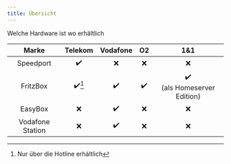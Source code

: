 ```yaml
---
title: Übersicht
---
```


Welche Hardware ist wo erhältlich

|      Marke       |        Telekom         |      Vodafone      |         O2         |                       1&1                        |
| :--------------: | :--------------------: | :----------------: | :----------------: | :----------------------------------------------: |
|    Speedport     |   :heavy_check_mark:   |        :x:         |        :x:         |                       :x:                        |
|     FritzBox     | :heavy_check_mark:[^1] | :heavy_check_mark: | :heavy_check_mark: | :heavy_check_mark: <br/>(als Homeserver Edition) |
|     EasyBox      |          :x:           | :heavy_check_mark: |        :x:         |                       :x:                        |
| Vodafone Station |          :x:           | :heavy_check_mark: |        :x:         |                       :x:                        |

[^1]: Nur über die Hotline erhältlich
